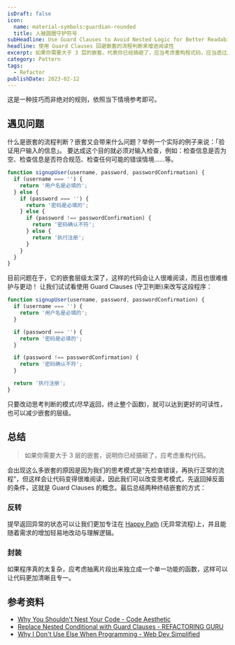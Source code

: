 ```yaml
---
isDraft: false
icon:
  name: material-symbols:guardian-rounded
  title: 人被圆圈守护符号
subHeadline: Use Guard Clauses to Avoid Nested Logic for Better Readability
headline: 使用 Guard Clauses 回避嵌套的流程判断来增进阅读性
excerpt: 如果你需要大于 3 层的嵌套，代表你已经搞砸了，应当考虑重构程式码，应当透过反转与封装程式来重构逻辑。这篇文章将详细的介绍现有问题以及使用 Guard Clauses 技巧撰写更好阅读的代码，也就是透过反转逻辑的技巧来撰写更少嵌套逻辑的程式。
category: Pattern
tags:
  - Refactor
publishDate: 2023-02-12
---
```


<Sidenote type="warning">这是一种技巧而非绝对的规则，依照当下情境参考即可。</Sidenote>

## 遇见问题

什么是嵌套的流程判断？嵌套又会带来什么问题？举例一个实际的例子来说：「验证用户输入的信息」。
要达成这个目的就必须对输入检查，例如：检查信息是否为空、检查信息是否符合规范、检查任何可能的错误情境……等。

```javascript
function signupUser(username, password, passwordConfirmation) {
  if (username === '') {
    return '用户名是必填的';
  } else {
    if (password === '') {
      return '密码是必填的';
    } else {
      if (password !== passwordConfirmation) {
        return '密码确认不符';
      } else {
        return '执行注册';
      }
    }
  }
}
```

目前问题在于，它的嵌套层级太深了，这样的代码会让人很难阅读，而且也很难维护与更动！
让我们试试看使用 Guard Clauses (守卫判断)来改写这段程序：

```javascript
function signupUser(username, password, passwordConfirmation) {
  if (username === '') {
    return '用户名是必填的';
  }

  if (password === '') {
    return '密码是必填的';
  }

  if (password !== passwordConfirmation) {
    return '密码确认不符';
  }

  return '执行注册';
}
```

只要改动思考判断的模式(尽早返回，终止整个函数)，就可以达到更好的可读性，也可以减少嵌套的层级。

## 总结

> 如果你需要大于 3 层的嵌套，说明你已经搞砸了，应考虑重构代码。

会出现这么多嵌套的原因是因为我们的思考模式是“先检查错误，再执行正常的流程”，但这样会让代码变得很难阅读，因此我们可以改变思考模式，先返回掉反面的条件，这就是 Guard Clauses 的概念。最后总结两种终结嵌套的方式：

### 反转

提早返回异常的状态可以让我们更加专注在 [Happy Path](https://en.wikipedia.org/wiki/Happy_path) (无异常流程)上，并且能随着需求的增加轻易地改动与理解逻辑。

### 封装

如果程序真的太复杂，应考虑抽离片段出来独立成一个单一功能的函数，这样可以让代码更加清晰且专一。

## 参考资料

- [Why You Shouldn't Nest Your Code - Code Aesthetic](https://www.youtube.com/watch?v=CFRhGnuXG-4)
- [Replace Nested Conditional with Guard Clauses - REFACTORING GURU](https://refactoringguru.cn/replace-nested-conditional-with-guard-clauses)
- [Why I Don't Use Else When Programming - Web Dev Simplified](https://www.youtube.com/watch?v=EumXak7TyQ0)
